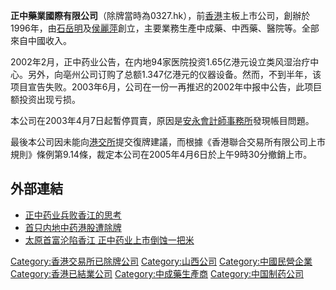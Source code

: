 '''正中藥業國際有限公司'''（除牌當時為0327.hk），前[[香港|香港]]主板上市公司，創辦於1996年，由[[石岳明|石岳明]]及[[侯麗萍|侯麗萍]]創立，主要業務生產中成藥、中西藥、醫院等。全部來自中國收入。

2002年2月，正中药业公告，在内地94家医院投资1.65亿港元设立类风湿治疗中心。另外，向亳州公司订购了总额1.347亿港元的仪器设备。然而，不到半年，该项目宣告失败。2003年6月，公司在一份一再推迟的2002年中报中公告，此项巨额投资出现亏损。

本公司在2003年4月7日起暫停買賣，原因是[[安永會計師事務所|安永會計師事務所]]發現帳目問題。

最後本公司因未能向[[港交所|港交所]]提交復牌建議，而根據《香港聯合交易所有限公司上市規則》條例第9.14條，裁定本公司在2005年4月6日於上午9時30分撤銷上市。

==外部連結==
*[http://business.sohu.com/20050413/n225158608.shtml 正中药业兵败香江的思考] {{Wayback|url=http://business.sohu.com/20050413/n225158608.shtml |date=20190823011836 }}
*[http://www.39kf.com/medicine%2Fnews%2Fysdt/2005-04-22-60482.shtml 首只内地中药港股遭除牌] {{Wayback|url=http://www.39kf.com/medicine%2Fnews%2Fysdt/2005-04-22-60482.shtml |date=20190823011836 }}
*[http://news1.jrj.com.cn/news/2003-10-30/000000675877.html 太原首富沦陷香江 正中药业上市倒蚀一把米] {{Wayback|url=http://news1.jrj.com.cn/news/2003-10-30/000000675877.html |date=20050309025941 }}

[[Category:香港交易所已除牌公司|Category:香港交易所已除牌公司]]
[[Category:山西公司|Category:山西公司]]
[[Category:中國民營企業|Category:中國民營企業]]
[[Category:香港已結業公司|Category:香港已結業公司]]
[[Category:中成藥生產商|Category:中成藥生產商]]
[[Category:中国制药公司|Category:中国制药公司]]


{{Company-stub}}